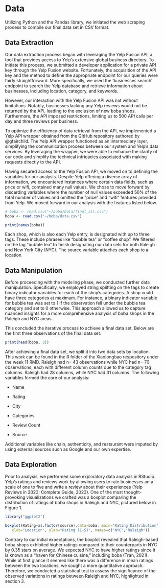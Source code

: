 # Data
Utilizing Python and the Pandas library, we initiated the web scraping process to compile our final data set in CSV format. 

## Data Extraction
Our data extraction process began with leveraging the Yelp Fusion API, a tool that provides access to Yelp's extensive global business directory. To initiate this process, we submitted a developer application for a private API key through the Yelp Fusion website. Fortunately, the acquisition of the API key and the method to define the appropriate endpoint for our queries were fairly straightforward. More specifically, we used the ‘businesses search’ endpoint to search the Yelp database and retrieve information about businesses, including location, category, and keywords.

However, our interaction with the Yelp Fusion API was not without limitations. Notably, businesses lacking any Yelp reviews would not be returned by the API, leading to the exclusion of new boba shops. Furthermore, the API imposed restrictions, limiting us to 500 API calls per day and three reviews per business.

To optimize the efficiency of data retrieval from the API, we implemented a Yelp API wrapper obtained from the GitHub repository authored by @gfairchild. The Yelp API wrapper functioned as an intermediary layer, simplifying the communication process between our system and Yelp's data services. By leveraging the wrapper, we were able to enhance the clarity of our code and simplify the technical intricacies associated with making requests directly to the API.

Having secured access to the Yelp Fusion API, we moved on to defining the variables for our analysis. Despite Yelp offering a diverse array of information, we encountered instances where certain data fields, such as price or wifi, contained many null values. We chose to move forward by discarding variables where the number of null values exceeded 50% of the total number of values and omitted the "price" and "wifi" features provided from Yelp. We moved forward in our analysis with the features listed below.

```r
# boba <- read.csv("~/boba/Data/final_all.csv")
boba <- read.csv("~/boba/data.csv")

print(names(boba))
```

Each shop, which is also each Yelp entry, is designated with up to three tags. These include phrases like “bubble tea” or “coffee shop”. We filtered on the tag “bubble tea” to finish designating our data sets for both Raleigh and New York City (NYC). The source variable attaches each shop to a location.

## Data Manipulation
Before proceeding with the modeling phase, we conducted further data manipulation. Specifically, we employed string splitting on the tags to create binary indicator variables for each of the shop’s categories. A shop could have three categories at maximum. For instance, a binary indicator variable for bubble tea was set to 1 if the observation fell under the bubble tea category and set to 0 otherwise. This approach allowed us to capture nuanced insights for a more comprehensive analysis of boba shops in the Raleigh and NYC areas.

This concluded the iterative process to achieve a final data set. Below are the first three observations of the final data set.

```r
print(head(boba, 3))
```

After achieving a final data set, we split it into two data sets by location. This work can be found in the R folder of the Xiaolongbao respository under the week 11 RMD. Raleigh had n= 43 observations while NYC had n= 70 observations, each with different column counts due to the category tag columns. Raleigh had 28 columns, while NYC had 31 columns. The following variables formed the core of our analysis:

 - Name 

 - Rating

 - City

 - Categories

 - Review Count

 - Source

Additional variables like chain, authenticity, and restaurant were imputed by using external sources such as Google and our own expertise.

## Data Exploration
Prior to analysis, we performed some exploratory data analysis in RStudio. Yelp's ratings and reviews work by allowing users to rate businesses on a scale of one to five and write a review about their experiences (Yelp Reviews in 2023: Complete Guide, 2023). One of the most thought-provoking visualizations we crafted was a boxplot comparing the distribution of ratings of boba shops in Raleigh and NYC, pictured below in Figure 1. 

```r
library("ggplot2")

boxplot(Rating~as.factor(source),data=boba, main="Rating Distribution",
   xlab="Location", ylab="Rating (1-5)", names=c("NYC","Raleigh"))
```

Contrary to our initial expectations, the boxplot revealed that Raleigh-based boba shops exhibited higher ratings compared to their counterparts in NYC by 0.35 stars on average. We expected NYC to have higher ratings since it is known as a “haven for Chinese cuisine,” including boba (Tran, 2021). While at first glance it seemed like there was a difference in mean ratings between the two locations, we sought a more quantitative approach. Therefore, we conducted a statistical test to assess the significance of the observed variations in ratings between Raleigh and NYC, highlighted in section 3. 

